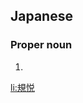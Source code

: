 ==Japanese==
{{ja-kanjitab|のり|えつ}}

===Proper noun===
{{ja-pos|のりえつ|proper}}

# {{given name|male|lang=ja|sort=のりえつ}}

[[li:規悦]]